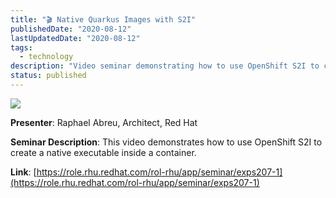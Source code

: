 ```yaml
---
title: "🎬 Native Quarkus Images with S2I"
publishedDate: "2020-08-12"
lastUpdatedDate: "2020-08-12"
tags:
  - technology
description: "Video seminar demonstrating how to use OpenShift S2I to create native Quarkus executable images inside containers."
status: published
---
```


![](/images/native-quarkus-images-with-s2i/chrome_dFubipSJgD-1024x576.png)

**Presenter**: Raphael Abreu, Architect, Red Hat

**Seminar Description**: This video demonstrates how to use OpenShift S2I to create a native executable inside a container.

**Link**: [https://role.rhu.redhat.com/rol-rhu/app/seminar/exps207-1](https://role.rhu.redhat.com/rol-rhu/app/seminar/exps207-1)
